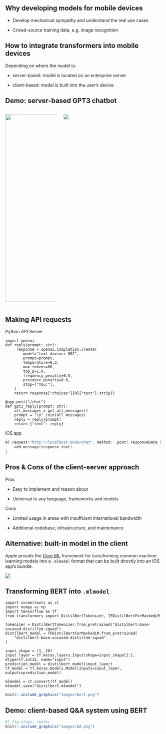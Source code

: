 ## Why developing models for mobile devices

- Develop mechanical sympathy and understand the real use cases

- Crowd-source training data, e.g. image recognition

## How to integrate transformers into mobile devices

Depending on where the model is:

- [server-based]{.yellow}: model is located on an enterprise server

- [client-based]{.yellow}: model is built into the user's device


## Demo: server-based GPT3 chatbot

:::: {.columns}
::: {.column width='30%'}

![](./images/gpt3.png){height="600px"}
:::
::: {.column width='60%'}

![](./images/server.png)

:::
::::


## Making API requests

[Python API Server]{.yellow}

```.python
import openai
def reply(prompt: str):
     response = openai.Completion.create(
        model="text-davinci-002",
        prompt=prompt,
        temperature=0.3,
        max_tokens=60,
        top_p=1.0,
        frequency_penalty=0.5,
        presence_penalty=0.0,
        stop=["You:"],
    )
    return response["choices"][0]["text"].strip()

@app.post("/chat")
def gpt3_reply(prompt: str):
    all_messages = get_all_messages()
    prompt = "\n".join(all_messages)
    reply = reply(prompt)
    return {"text": reply}
```


[IOS app]{.yellow}

```.swift
AF.request("http://localhost:8000/chat", method: .post).responseData { response in
    add_message(response.text)
}
```

## Pros & Cons of the client-server approach

[Pros]{.yellow}

- Easy to implement and reason about

- Universal to any language, frameworks and models


[Cons]{.yellow}

- Limited usage in areas with insuffcient international bandwidth

- Additional codebase, infrastructure, and maintenance

## Alternative: built-in model in the client

Apple provids the [[Core ML]{.yellow}](https://developer.apple.com/documentation/coreml) framework for transforming common machine learning models into a `.mlmodel` format that can be built directly into an IOS app's bundle.

![](https://files.readme.io/d2229ff-core-ml-tools-front-page.png)


## Transforming BERT into `.mlmodel`


```.python
import coremltools as ct
import numpy as np
import tensorflow as tf
from transformers import DistilBertTokenizer, TFDistilBertForMaskedLM

tokenizer = DistilBertTokenizer.from_pretrained("distilbert-base-uncased-distilled-squad")
distilbert_model = TFDistilBertForMaskedLM.from_pretrained(
    "distilbert-base-uncased-distilled-squad"
)

input_shape = (1, 20)
input_layer = tf.keras.layers.Input(shape=input_shape[1:], dtype=tf.int32, name="input")
prediction_model = distilbert_model(input_layer)
tf_model = tf.keras.models.Model(inputs=input_layer, outputs=prediction_model)

mlmodel = ct.convert(tf_model)
mlmodel.save("distilbert.mlmodel")
```

::: {.fragment .fade-up}
```r
knitr::include_graphics("images/bert.png")
```
:::

## Demo: client-based Q&A system using BERT


```r
#| fig-align: center
knitr::include_graphics("images/QA.png")
```






